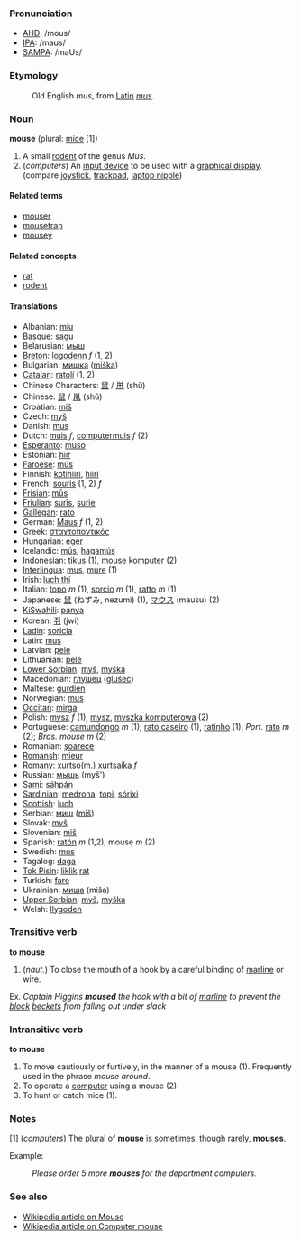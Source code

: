 ===Pronunciation===
*[[w:AHD|AHD]]: /mous/
*[[w:IPA|IPA]]: /maʊs/
*[[w:SAMPA|SAMPA]]: /maUs/

===Etymology===
: Old English ''mus'', from [[Latin]] ''[[mus]]''.

===Noun===

'''mouse''' (plural: [[mice]] [1])

# A small [[rodent]] of the genus ''Mus''.
# (''computers'') An [[input device]] to be used with a [[graphical display]]. (compare [[joystick]], [[trackpad]], [[laptop nipple]])

====Related terms====
*[[mouser]]
*[[mousetrap]]
*[[mousey]]

==== Related concepts ====
*[[rat]]
*[[rodent]]

====Translations====

*Albanian: [[miu]]
*[[Basque]]: [[sagu]]
*Belarusian: [[мыш]]
*[[Breton]]: [[logodenn]] ''f'' (1, 2)
*Bulgarian: [[мишка]] ([[miška]])
*[[Catalan]]: [[ratolí]] (1, 2)
*Chinese Characters: [[鼠]] / [[鼡]] (shǔ)
*Chinese: [[鼠]] / [[鼡]] (shǔ)
*Croatian: [[miš]]
*Czech: [[myš]]
*Danish: [[mus]]
*Dutch: [[muis]] ''f'', [[computermuis]] ''f'' (2)
*[[Esperanto]]: [[muso]]
*Estonian: [[hiir]]
*[[Faroese]]: [[mús]]
*Finnish: [[kotihiiri]], [[hiiri]]
*French: [[souris]] (1, 2) ''f''
*[[Frisian]]: [[mûs]]
*[[Friulian]]: [[surîs]], [[surie]]
*[[Gallegan]]: [[rato]]
*German: [[Maus]] ''f'' (1, 2)
*Greek: [[σταχτοποντικός]]
*Hungarian: [[egér]]
*Icelandic: [[mús]], [[hagamús]]
*Indonesian: [[tikus]] (1), [[mouse komputer]] (2)
*[[Interlingua]]: [[mus]], [[mure]] (1)
*Irish: [[luch thí]]
*Italian: [[topo]] ''m'' (1), [[sorcio]] ''m'' (1), [[ratto]] ''m'' (1)
*Japanese: [[鼠]] (ねずみ, nezumi) (1), [[マウス]] (mausu) (2)
*[[KiSwahili]]: [[panya]]
*Korean: [[쥐]] (jwi)
*[[Ladin]]: [[soricia]]
*Latin: [[mus]]
*Latvian: [[pele]]
*Lithuanian: [[pelė]]
*[[Lower Sorbian]]: [[myš]], [[myška]]
*Macedonian: [[глушец]] ([[glušec]])
*Maltese: [[ġurdien]]
*Norwegian: [[mus]]
*[[Occitan]]: [[mirga]]
*Polish: [[mysz]] ''f'' (1), [[mysz]], [[myszka komputerowa]] (2)
*Portuguese: [[camundongo]] ''m'' (1); [[rato caseiro]] (1), [[ratinho]] (1), ''Port.'' [[rato]] ''m'' (2); ''Bras.'' ''mouse'' ''m'' (2)
*Romanian: [[şoarece]]
*[[Romansh]]: [[mieur]]
*[[Romany]]: [[xurtso(m.) xurtsaika]] ''f''
*Russian: [[мышь]] (myš')
*[[Sami]]: [[sáhpán]]
*[[Sardinian]]: [[medrona]], [[topi]], [[sórixi]]
*[[Scottish]]: [[luch]]
*Serbian: [[миш]] ([[miš]])
*Slovak: [[myš]]
*Slovenian: [[miš]]
*Spanish: [[ratón]] ''m'' (1,2), mouse ''m'' (2)
*Swedish: [[mus]]
*Tagalog: [[daga]]
*[[Tok Pisin]]: [[liklik]] [[rat]]
*Turkish: [[fare]]
*Ukrainian: [[миша]] (miša)
*[[Upper Sorbian]]: [[myš]], [[myška]]
*Welsh: [[llygoden]]

===Transitive verb===

'''to mouse'''

# (''naut.'') To close the mouth of a hook by a careful binding of [[marline]] or wire.

Ex.
''Captain Higgins '''moused''' the hook with a bit of [[marline]] to prevent the [[block]] [[becket | beckets]] from falling out under slack''


===Intransitive verb===

'''to mouse'''

# To move cautiously or furtively, in the manner of a mouse (1).  Frequently used in the phrase ''mouse around''.
# To operate a [[computer]] using a mouse (2).
# To hunt or catch mice (1).

===Notes===

[1] (''computers'') The plural of '''mouse''' is sometimes, though rarely, '''mouses'''.

Example:
:''Please order 5 more '''mouses''' for the department computers.''

===See also===
* [http://en.wikipedia.org/wiki/Mouse Wikipedia article on Mouse]
* [http://en.wikipedia.org/wiki/Computer_mouse Wikipedia article on Computer mouse]